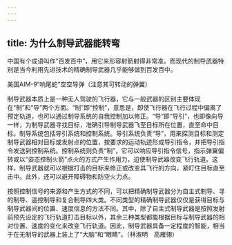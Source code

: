 ```yaml
---
---
---
```

title: 为什么制导武器能转弯
---




中国有个成语叫作“百发百中”，用它来形容射箭射得非常准。而现代的制导武器特别是当今利用先进技术的精确制导武器几乎能够做到百发百中。

美国AIM-9“响尾蛇”空空导弹（注意其可转动的弹翼）



制导武器本质上是一种无人驾驶的飞行器，它与一般武器的区别主要体现在“制”和“导”两个方面。“制”即“控制”，意思是，即使飞行器在飞行过程中偏离了预定轨道，也可以通过制导系统的自我控制加以修正。“导”即“导引”，也即像向导一样，为制导武器寻找目标，准确引导制导武器飞至目标所在位置，直至命中目标。制导系统包括导引系统和控制系统。导引系统负责“导”，用来探测目标和测定制导武器相对目标或发射点的位置，按要求的运动轨迹形成导引指令，并把导引指令发送到控制系统。控制系统则负责“制”，它可以响应导引指令信号，指示弹翼偏转或以“姿态控制火箭”点火的方式产生作用力，迫使制导武器改变飞行轨道。这样，制导武器就可以根据打击的目标来修正或改变其飞行的方向，紧盯住目标直至击中。此外，还可以避开障碍物和防空火力点。

按照控制信号的来源和产生方式的不同，可以把精确制导武器分为自主式制导、寻的制导、遥控制导和复合制导四大类。不同类型的精确制导武器仅仅是获得目标与制导武器间的位置、速度信息的方法不同。其中，除了自主式制导武器是按照发射前预先设定的飞行轨道打击目标以外，其余三种类型都能根据目标与制导武器的相对位置、速度的变化来改变飞行轨道。因此，制导武器具备一定程度的智能，相当于在无制导的武器上装上了“大脑”和“眼睛”。（林淑明　高雁翎）